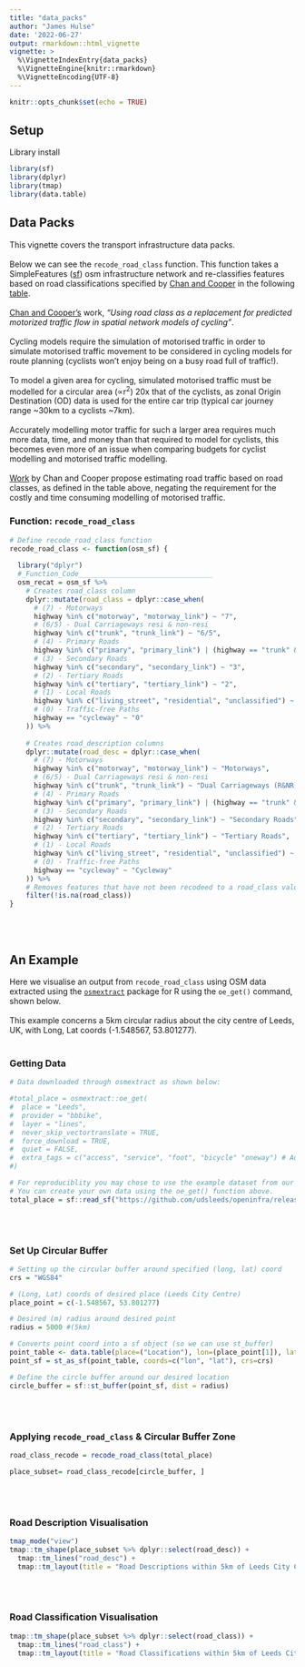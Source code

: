 ```yaml
---
title: "data_packs"
author: "James Hulse"
date: '2022-06-27'
output: rmarkdown::html_vignette
vignette: >
  %\VignetteIndexEntry{data_packs}
  %\VignetteEngine{knitr::rmarkdown}
  %\VignetteEncoding{UTF-8}
---
```


```r
knitr::opts_chunk$set(echo = TRUE)
```

## Setup
Library install
```r
library(sf)
library(dplyr)
library(tmap)
library(data.table)
```


## Data Packs

This vignette covers the transport infrastructure data packs.
<br><br>
Below we can see the `recode_road_class` function. This function takes a SimpleFeatures ([sf](https://r-spatial.github.io/sf/index.html)) osm infrastructure network and re-classifies features based
on road classifications specified by [Chan and Cooper](https://www.nature.com/articles/s41598-019-55669-8) in the following [table](https://www.nature.com/articles/s41598-019-55669-8/tables/6).
<br><br>
[Chan and Cooper's](https://www.nature.com/articles/s41598-019-55669-8) work, *"Using road class as a replacement for predicted motorized traffic flow in spatial network models of cycling"*.
<br><br>
Cycling models require the simulation of motorised traffic in order to simulate motorised traffic movement to be considered in cycling models for route planning (cyclists won't enjoy being on a busy road full of traffic!).
<br><br>
To model a given area for cycling, simulated motorised traffic must be modelled for a circular area (∝r^2^) 20x that of the cyclists, as zonal Origin Destination (OD) data is used for the entire car trip (typical car journey range ~30km to a cyclists ~7km).
<br><br>
Accurately modelling motor traffic for such a larger area requires much more data, time, and money than that required to model for cyclists, this becomes even more of an issue when comparing budgets for cyclist modelling and motorised traffic modelling.
<br><br>
[Work](https://www.nature.com/articles/s41598-019-55669-8) by Chan and Cooper propose estimating road traffic based on road classes, as defined in the table above, negating the requirement for the costly and time consuming modelling of motorised traffic.

### Function: `recode_road_class` 
```r
# Define recode_road_class function
recode_road_class <- function(osm_sf) {
  
  library("dplyr")
  #_Function_Code_________________________________
  osm_recat = osm_sf %>%
    # Creates road_class column
    dplyr::mutate(road_class = dplyr::case_when(
      # (7) - Motorways
      highway %in% c("motorway", "motorway_link") ~ "7",
      # (6/5) - Dual Carriageways resi & non-resi
      highway %in% c("trunk", "trunk_link") ~ "6/5",
      # (4) - Primary Roads
      highway %in% c("primary", "primary_link") | (highway == "trunk" & oneway == "F") ~ "4",
      # (3) - Secondary Roads
      highway %in% c("secondary", "secondary_link") ~ "3",
      # (2) - Tertiary Roads
      highway %in% c("tertiary", "tertiary_link") ~ "2",
      # (1) - Local Roads
      highway %in% c("living_street", "residential", "unclassified") ~ "1",
      # (0) - Traffic-free Paths
      highway == "cycleway" ~ "0"
    )) %>%
    
    # Creates road_description columns
    dplyr::mutate(road_desc = dplyr::case_when(
      # (7) - Motorways
      highway %in% c("motorway", "motorway_link") ~ "Motorways",
      # (6/5) - Dual Carriageways resi & non-resi
      highway %in% c("trunk", "trunk_link") ~ "Dual Carriageways (R&NR)",
      # (4) - Primary Roads
      highway %in% c("primary", "primary_link") | (highway == "trunk" & oneway == "F") ~ "Primary Roads",
      # (3) - Secondary Roads
      highway %in% c("secondary", "secondary_link") ~ "Secondary Roads",
      # (2) - Tertiary Roads
      highway %in% c("tertiary", "tertiary_link") ~ "Tertiary Roads",
      # (1) - Local Roads
      highway %in% c("living_street", "residential", "unclassified") ~ "Residential / Local Roads",
      # (0) - Traffic-free Paths
      highway == "cycleway" ~ "Cycleway"
    )) %>%
    # Removes features that have not been recodeed to a road_class value
    filter(!is.na(road_class))
}
```
<br><br>

## An Example

Here we visualise an output from `recode_road_class` using OSM data extracted using the [`osmextract`](https://github.com/ropensci/osmextract) package for R using the `oe_get()` command, shown below.
<br><br>
This example concerns a 5km circular radius about the city centre of Leeds, UK, with Long, Lat coords (-1.548567, 53.801277).
<br><br>

### Getting Data
```r
# Data downloaded through osmextract as shown below: 

#total_place = osmextract::oe_get(
#  place = "Leeds",
#  provider = "bbbike",
#  layer = "lines",
#  never_skip_vectortranslate = TRUE,
#  force_download = TRUE,
#  quiet = FALSE,
#  extra_tags = c("access", "service", "foot", "bicycle" "oneway") # Add in "oneway" for recode_road_class function
#)

# For reproduciblity you may chose to use the example dataset from our releases.
# You can create your own data using the oe_get() function above.
total_place = sf::read_sf("https://github.com/udsleeds/openinfra/releases/download/v0.2/bbbike_leeds_27_6_22.geojson")
```

<br><br>

### Set Up Circular Buffer
```r
# Setting up the circular buffer around specified (long, lat) coord
crs = "WGS84"

# (Long, Lat) coords of desired place (Leeds City Centre)
place_point = c(-1.548567, 53.801277)

# Desired (m) radius around desired point
radius = 5000 #(5km)

# Converts point coord into a sf object (so we can use st_buffer)
point_table <- data.table(place=("Location"), lon=(place_point[1]), lat=(place_point[2]))
point_sf = st_as_sf(point_table, coords=c("lon", "lat"), crs=crs)

# Define the circle buffer around our desired location
circle_buffer = sf::st_buffer(point_sf, dist = radius)
```

<br><br>

### Applying `recode_road_class` & Circular Buffer Zone 
```r
road_class_recode = recode_road_class(total_place)

place_subset= road_class_recode[circle_buffer, ]
```

<br><br>

### Road Description Visualisation
```r
tmap_mode("view")
tmap::tm_shape(place_subset %>% dplyr::select(road_desc)) +
  tmap::tm_lines("road_desc") +
  tmap::tm_layout(title = "Road Descriptions within 5km of Leeds City Centre")

```

<br><br>

### Road Classification Visualisation
```r
tmap::tm_shape(place_subset %>% dplyr::select(road_class)) +
  tmap::tm_lines("road_class") +
  tmap::tm_layout(title = "Road Classifications within 5km of Leeds City Centre")
```


